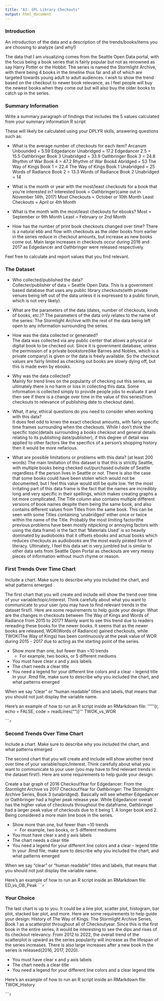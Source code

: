 ```yaml
---
title: "A3: SPL Library Checkouts"
output: html_document
---
```


### Introduction

An introduction of the data and a description of the trends/books/items you are choosing to analyze (and why!)

The data that I am visualizing comes from the Seattle Open Data portal, with the focus being a book series that is fairly popular but not as renowned as say Harry Potter or the Hobbit. The series is named the Stormlight Archive, with there being 4 books in the timeline thus far and all of which are targeted towards young adult to adult audiences. I wish to show the trend based on the checkout to newer book relevance, as I feel people will buy the newest books when they come out but will also buy the older books to catch up in the series. 

### Summary Information

Write a summary paragraph of findings that includes the 5 values calculated from your summary information R script

These will likely be calculated using your DPLYR skills, answering questions such as:

- What is the average number of checkouts for each item?
Arcanum Unbounded = 5.59
Edgedancer Unabridged = 17.2
Edgedancer 2.5 = 15.5
Oathbringer Book 3 Unabridged = 33.9
Oathbringer Book 3 = 24.8
Rhythm of War Book 4 = 47.2
Rhythm of War Book4 Abridged = 53
The Way of Kings Book 1 = 22.4
The Way of Kings Book 1 Unabridged = 25
Words of Radiance Book 2 = 13.3
Words of Radiance Book 2 Unabridged = 14

- What is the month or year with the most/least checkouts for a book that you're interested in?
Interested book = Oathbringer(came out in November 14th, 2017)
Most Checkouts = October or 10th Month
Least Checkouts = April or 4th Month

- What is the month with the most/least checkouts for ebooks?
Most = September or 9th Month
Least = February or 2nd Month

- How has the number of print book checkouts changed over time?
There is a natural ebb and flow with checkouts as the older books from earlier in the series reduce in checkout amounts, but increase as new books come out. Main large increases in checkouts occur during 2016 and 2017 as Edgedancer and Oathbringer were released respectively. 

Feel free to calculate and report values that you find relevant.

### The Dataset

- Who collected/published the data?  
Collecter/publisher of data = Seattle Open Data. This is a government based database that uses any public library checkouts(with private venues being left out of the data unless it is expressed to a public forum, which is not very likely).

- What are the parameters of the data (dates, number of checkouts, kinds of books, etc.)?
The parameters of the data only relates to the name of the series: The Stormlight Archive with the rest of the data being left open to any information surrounding the series. 

- How was the data collected or generated?  
The data was collected via any public center that allows a physical or digital book to be checked out. Since it is government database, unless the permission of a private bookstore(like Barnes and Nobles, which is a private company) is given or the data is freely available. So the checkout values are fairly limited as checking out books are slowly dying off, but this is made even by ebooks. 

- Why was the data collected?  
Mainly for trend lines on the popularity of checking out this series, as ultimately there is no harm or loss in collecting this data. Some information is collected simply to provide people jobs to evaluate it and then see if there is a change over time in the value of this series(from checkouts to relevance of publishing date to checkout date).

- What, if any, ethical questions do you need to consider when working with this data?  
It does feel odd to knwo the exact checkout amounts, with fairly specific time frames surrounding when the checkouts. While I don't think the specfic topic(details surrounding a books checkout and general details relating to its publishing date/publisher), if this degree of detail was applied to other factors like the specifics of a person's shopping history then it would be more nefarious. 

- What are possible limitations or problems with this data?   (at least 200 words)
The main limitation of this dataset is that this is strictly Seattle, with multiple books being checked out/purchased outside of Seattle regardless if the person lives in Seattle or not. There is also the case that some books could have been stolen which would not be documented, but I feel this value would still be quite low. Yet the most irritating part of this data frame is the fact that the names are incredibly long and very specific in their spellings, which makes creating graphs a lot more complicated. The Title column also contains multiple different versions of book names despite them being the same book, and also contains different values from Titles from the same book. This can be seen with some Titles containing 'unabridged' either once or twice within the name of the Title. Probably the most limiting factor(the previous problems have been mostly nitpicking or annoying factors with using the data frame) is the fact that 'Materials Used' is so heavily dominated by audiobooks that it offsets ebooks and actual books which reduces checkouts as audiobooks are the most easily pirated form of literacy. Ultimately, I feel this data set is very jumbled but is similar to other data sets from Seattle Open Portal as checkouts are very messy pieces of information without much rhyme or reason.

### First Trends Over Time Chart

Include a chart. Make sure to describe why you included the chart, and what patterns emerged

The first chart that you will create and include will show the trend over time of your variable/topic/interest. Think carefully about what you want to communicate to your user (you may have to find relevant trends in the dataset first!). Here are some requirements to help guide your design:
What are the changes in checkouts between The Way of Kings and Words of Radiance from 2015 to 2017? 
Mainly want to see this trend due to readers rereading these books for the newer books. It seems that as the newer books are released, WOR(Words of Radiance) gained checkouts, while TWOK(The Way of Kings) has been continuously at the peak value of WOR during 2015 - 2017 due to acting as the starting point of the series. 

- Show more than one, but fewer than ~10 trends
  - For example, two books, or 5 different mediums
- You must have clear x and y axis labels
- The chart needs a clear title 
- You need a legend for your different line colors and a clear - legend title
In your .Rmd file, make sure to describe why you included the chart, and what patterns emerged

When we say "clear" or "human readable" titles and labels, that means that you should not just display the variable name.

Here's an example of how to run an R script inside an RMarkdown file:
''''''{r, echo = FALSE, code = readLines("")}
'''
TWOK_vs_WOR

``````r
```

### Second Trends Over Time Chart

Include a chart. Make sure to describe why you included the chart, and what patterns emerged

The second chart that you will create and include will show another trend over time of your variable/topic/interest. Think carefully about what you want to communicate to your user (you may have to find relevant trends in the dataset first!). Here are some requirements to help guide your design:

Create a bar graph of 2016 CheckoutYear for Edgedancer: From the Stormlight Archive vs 2017 CheckoutYear for Oathbringer: The Stormlight Archive Series, Book 3 (unabridged). 
Basically will see whether Edgedancer or Oathbringer had a higher peak release year. While Edgedancer overall has the higher value of checkouts throughout the dataframe, Oathbringer had a larger peak value of checkouts due to it being 1. A longer book and 2. Being considered a more main line book in the series. 

- Show more than one, but fewer than ~10 trends
  - For example, two books, or 5 different mediums
- You must have clear x and y axis labels
- The chart needs a clear title 
- You need a legend for your different line colors and a clear - legend title
In your .Rmd file, make sure to describe why you included the chart, and what patterns emerged

When we say "clear" or "human readable" titles and labels, that means that you should not just display the variable name.

Here's an example of how to run an R script inside an RMarkdown file:
ED_vs_OB_Peak
``````r
```

### Your Choice

The last chart is up to you. It could be a line plot, scatter plot, histogram, bar plot, stacked bar plot, and more. Here are some requirements to help guide your design:
History of The Way of Kings: The Stormlight Archive Series, Book 1 as a scatterplot throughout all of Checkoutyear.
Since this is the first book in the entire series, it would be interesting to see the dips and rises of its checkout relevancy. From 2012 to 2022, the overall trend of the scatterplot is upward as the series popularity will increase as the lifespan of the series increases. There is also large increases after a new book in the series is released(2016, 2017, 2020).

- You must have clear x and y axis labels
- The chart needs a clear title 
- You need a legend for your different line colors and a clear legend title

Here's an example of how to run an R script inside an RMarkdown file:
TWOK_History

``````r
```


